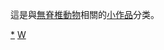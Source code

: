 {{hiddencat}}
這是與[[無脊椎動物|無脊椎動物]]相關的[[Wikipedia:小作品|小作品]]分类。

[[Category:无脊椎动物|*]]
[[Category:动物小作品|W]]